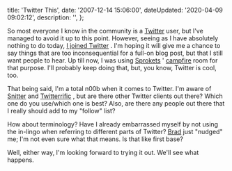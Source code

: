 

  title: 'Twitter This',
  date: '2007-12-14 15:06:00',
  dateUpdated: '2020-04-09 09:02:12',
  description: '',
};

So most everyone I know in the community is a [Twitter](http://twitter.com 'Twitter') user, but I've managed to avoid it up to this point. However, seeing as I have absolutely nothing to do today, [I joined Twitter](https://twitter.com/danieltott 'My Twitter Page') . I'm hoping it will give me a chance to say things that are too inconsequential for a full-on blog post, but that I still want people to hear. Up till now, I was using [Sprokets](http://sprokets.net 'Sprokets') ' [campfire](http://www.campfirenow.com/ "37 Signal's Campfire") room for that purpose. I'll probably keep doing that, but, you know, Twitter is cool, too.

That being said, I'm a total n00b when it comes to Twitter. I'm aware of [Snitter](http://snook.ca/snitter/ 'Snitter') and [Twitterrific](http://iconfactory.com/software/twitterrific 'Twitterrific') , but are there other Twitter clients out there? Which one do you use/which one is best? Also, are there any people out there that I really should add to my "follow" list?

How about terminology? Have I already embarrassed myself by not using the in-lingo when referring to different parts of Twitter? [Brad](http://braddielman.com 'Brad Dielman') just "nudged" me; I'm not even sure what that means. Is that like first base?

Well, either way, I'm looking forward to trying it out. We'll see what happens.
